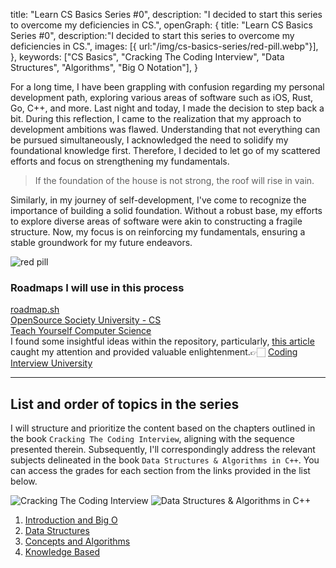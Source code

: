   title: "Learn CS Basics Series #0",
  description: "I decided to start this series to overcome my deficiencies in CS.",
    openGraph: {
    title: "Learn CS Basics Series #0",
    description:"I decided to start this series to overcome my deficiencies in CS.",
    images: [{ url:"/img/cs-basics-series/red-pill.webp"}],
  },
  keywords: ["CS Basics", "Cracking The Coding Interview", "Data Structures", "Algorithms", "Big O Notation"],
}


For a long time, I have been grappling with confusion regarding my personal development path, exploring various areas of software such as iOS, Rust, Go, C++, and more. 
Last night and today, I made the decision to step back a bit. During this reflection, I came to the realization that my approach to development ambitions was flawed. 
Understanding that not everything can be pursued simultaneously, I acknowledged the need to solidify my foundational knowledge first. 
Therefore, I decided to let go of my scattered efforts and focus on strengthening my fundamentals.

<Blockquote>
  If the foundation of the house is not strong, the roof will rise in vain.
</Blockquote>


Similarly, in my journey of self-development, I've come to recognize the importance of building a solid foundation. 
Without a robust base, my efforts to explore diverse areas of software were akin to constructing a fragile structure. 
Now, my focus is on reinforcing my fundamentals, ensuring a stable groundwork for my future endeavors.

<Image alt="red pill" src="/img/cs-basics-series/red-pill.webp" width={1600} height={800} />

### Roadmaps I will use in this process

[roadmap.sh](https://roadmap.sh/computer-science)<br/>
[OpenSource Society University - CS](https://github.com/ossu/computer-science)<br/>
[Teach Yourself Computer Science](https://teachyourselfcs.com/)<br/>
I found some insightful ideas within the repository, particularly, [this article](https://www.freecodecamp.org/news/why-i-studied-full-time-for-8-months-for-a-google-interview-cc662ce9bb13) caught my attention and provided valuable enlightenment.👉🏻
[Coding Interview University](https://github.com/jwasham/coding-interview-university)<br/>

***

## List and order of topics in the series

I will structure and prioritize the content based on the chapters outlined in the book `Cracking The Coding Interview`, aligning with the sequence presented therein. 
Subsequently, I'll correspondingly address the relevant subjects delineated in the book `Data Structures & Algorithms in C++`.
You can access the grades for each section from the links provided in the list below.

<div className="flex flex-col sm:flex-row items-center justify-between">
  <Image alt="Cracking The Coding Interview" src="/img/cs-basics-series/cracking-the-coding-interview.jpg" width={300} height={200} />
  <Image alt="Data Structures & Algorithms in C++" src="/img/cs-basics-series/data-structures-and-algorithms-in-cpp.jpg" width={300} height={200} />
</div>

1. [Introduction and Big O](/2024/cs-basics-series/1-introduction)
2. [Data Structures](/2024/cs-basics-series/2-data-structures)
3. [Concepts and Algorithms](/2024/cs-basics-series/3-concepts-and-algorithms)
4. [Knowledge Based](/2024/cs-basics-series/4-knowledge-based)
